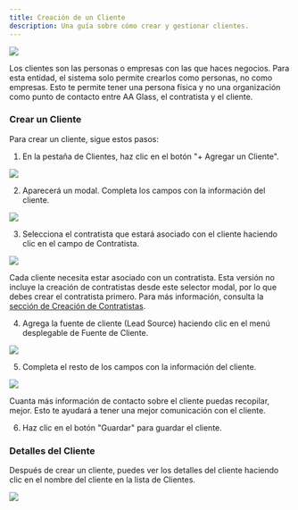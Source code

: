 ```yaml
---
title: Creación de un Cliente
description: Una guía sobre cómo crear y gestionar clientes.
---
```



![](/client/clients-1.webp)

Los clientes son las personas o empresas con las que haces negocios. Para esta entidad, el sistema solo permite crearlos como personas, no como empresas. Esto te permite tener una persona física y no una organización como punto de contacto entre AA Glass, el contratista y el cliente.

### Crear un Cliente

Para crear un cliente, sigue estos pasos:

1. En la pestaña de Clientes, haz clic en el botón "+ Agregar un Cliente".

![](/client/clients-2.webp)

2. Aparecerá un modal. Completa los campos con la información del cliente.

![](/client/clients-3.webp)

3. Selecciona el contratista que estará asociado con el cliente haciendo clic en el campo de Contratista.

![](/client/clients-4.webp)

<Aside type="note">
    Cada cliente necesita estar asociado con un contratista. Esta versión no incluye la creación de contratistas desde este selector modal, por lo que debes crear el contratista primero. Para más información, consulta la <a href="/es/contractors/01--creating-a-contractor/">sección de Creación de Contratistas</a>.
</Aside>

4. Agrega la fuente de cliente (Lead Source) haciendo clic en el menú desplegable de Fuente de Cliente.

![](/client/clients-5.webp)

5. Completa el resto de los campos con la información del cliente.

![](/client/clients-6.webp)

<Aside type="tip">
    Cuanta más información de contacto sobre el cliente puedas recopilar, mejor. Esto te ayudará a tener una mejor comunicación con el cliente.
</Aside>

6. Haz clic en el botón "Guardar" para guardar el cliente.


### Detalles del Cliente

Después de crear un cliente, puedes ver los detalles del cliente haciendo clic en el nombre del cliente en la lista de Clientes.

![](/client/clients-8.webp)
